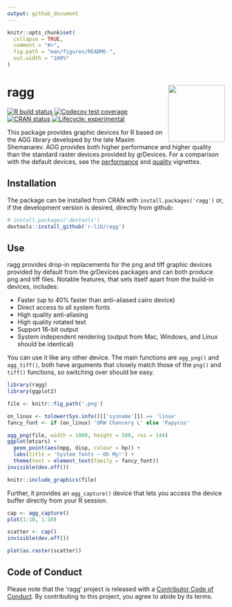 ```yaml
---
output: github_document
---
```


<!-- README.md is generated from README.Rmd. Please edit that file -->

```r
knitr::opts_chunk$set(
  collapse = TRUE,
  comment = "#>",
  fig.path = "man/figures/README-",
  out.width = "100%"
)
```
# ragg <a href='https://ragg.r-lib.org'><img src='man/figures/logo.png' align="right" height="131.5" /></a>

<!-- badges: start -->
[![R build status](https://github.com/r-lib/ragg/workflows/R-CMD-check/badge.svg)](https://github.com/r-lib/ragg/actions)
[![Codecov test coverage](https://codecov.io/gh/r-lib/ragg/branch/master/graph/badge.svg)](https://codecov.io/gh/r-lib/ragg?branch=master)
[![CRAN status](https://www.r-pkg.org/badges/version/ragg)](https://cran.r-project.org/package=ragg)
[![Lifecycle: experimental](https://img.shields.io/badge/lifecycle-experimental-orange.svg)](https://www.tidyverse.org/lifecycle/#experimental)
<!-- badges: end -->

This package provides graphic devices for R based on the AGG library developed
by the late Maxim Shemanarev. AGG provides both higher performance and higher
quality than the standard raster devices provided by grDevices. For a comparison
with the default devices, see the
[performance](https://ragg.r-lib.org/articles/ragg_performance.html) and
[quality](https://ragg.r-lib.org/articles/ragg_quality.html) vignettes.

## Installation
The package can be installed from CRAN with `install.packages('ragg')` or, if 
the development version is desired, directly from github:

```r
# install.packages('devtools')
devtools::install_github('r-lib/ragg')
```

## Use
ragg provides drop-in replacements for the png and tiff graphic devices
provided by default from the grDevices packages and can both produce png and 
tiff files. Notable features, that sets itself apart from the build-in
devices, includes:

- Faster (up to 40% faster than anti-aliased cairo device)
- Direct access to all system fonts
- High quality anti-aliasing
- High quality rotated text
- Support 16-bit output
- System independent rendering (output from Mac, Windows, and Linux should be
  identical)

You can use it like any other device. The main functions are `agg_png()` and
`agg_tiff()`, both have arguments that closely match those of the `png()` and 
`tiff()` functions, so switching over should be easy.

```r
library(ragg)
library(ggplot2)

file <- knitr::fig_path('.png')

on_linux <- tolower(Sys.info()[['sysname']]) == 'linux'
fancy_font <- if (on_linux) 'URW Chancery L' else 'Papyrus'

agg_png(file, width = 1000, height = 500, res = 144)
ggplot(mtcars) + 
  geom_point(aes(mpg, disp, colour = hp)) + 
  labs(title = 'System fonts — Oh My!') + 
  theme(text = element_text(family = fancy_font))
invisible(dev.off())

knitr::include_graphics(file)
```

Further, it provides an `agg_capture()` device that lets you access the device
buffer directly from your R session.

```r
cap <- agg_capture()
plot(1:10, 1:10)

scatter <- cap()
invisible(dev.off())

plot(as.raster(scatter))
```

## Code of Conduct
Please note that the 'ragg' project is released with a
[Contributor Code of Conduct](https://ragg.r-lib.org/CODE_OF_CONDUCT.html).
By contributing to this project, you agree to abide by its terms.
